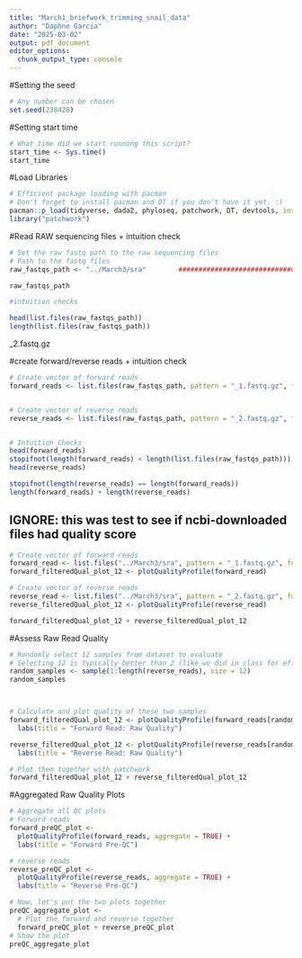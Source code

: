 ```yaml
---
title: "March1_briefwork_trimming_snail_data"
author: "Daphne Garcia"
date: "2025-03-02"
output: pdf_document
editor_options: 
  chunk_output_type: console
---
```





#Setting the seed
```r
# Any number can be chosen 
set.seed(238428)
```

#Setting start time
```r
# What time did we start running this script? 
start_time <- Sys.time()
start_time
```

#Load Libraries
```r
# Efficient package loading with pacman 
# Don't forget to install pacman and DT if you don't have it yet. :) 
pacman::p_load(tidyverse, dada2, phyloseq, patchwork, DT, devtools, install = FALSE)
library("patchwork")
```


#Read RAW sequencing files + intuition check
```r
# Set the raw fastq path to the raw sequencing files 
# Path to the fastq files 
raw_fastqs_path <- "../March3/sra"        ############################CHANGE

raw_fastqs_path

#intuition checks

head(list.files(raw_fastqs_path))
length(list.files(raw_fastqs_path))
```
_2.fastq.gz

#create forward/reverse reads + intuition check
```r
# Create vector of forward reads
forward_reads <- list.files(raw_fastqs_path, pattern = "_1.fastq.gz", full.names = TRUE)  


# Create vector of reverse reads
reverse_reads <- list.files(raw_fastqs_path, pattern = "_2.fastq.gz", full.names = TRUE) 


# Intuition Checks 
head(forward_reads)
stopifnot(length(forward_reads) < length(list.files(raw_fastqs_path)))
head(reverse_reads)

stopifnot(length(reverse_reads) == length(forward_reads))
length(forward_reads) + length(reverse_reads)
```

## IGNORE: this was test to see if ncbi-downloaded files had quality score
```r

# Create vector of forward reads
forward_read <- list.files("../March3/sra", pattern = "_1.fastq.gz", full.names = TRUE)
forward_filteredQual_plot_12 <- plotQualityProfile(forward_read)

# Create vector of reverse reads
reverse_read <- list.files("../March3/sra", pattern = "_2.fastq.gz", full.names = TRUE) 
reverse_filteredQual_plot_12 <- plotQualityProfile(reverse_read)

forward_filteredQual_plot_12 + reverse_filteredQual_plot_12

```




#Assess Raw Read Quality
```r
# Randomly select 12 samples from dataset to evaluate 
# Selecting 12 is typically better than 2 (like we did in class for efficiency)
random_samples <- sample(1:length(reverse_reads), size = 12)
random_samples



# Calculate and plot quality of these two samples
forward_filteredQual_plot_12 <- plotQualityProfile(forward_reads[random_samples]) + 
  labs(title = "Forward Read: Raw Quality")

reverse_filteredQual_plot_12 <- plotQualityProfile(reverse_reads[random_samples]) + 
  labs(title = "Reverse Read: Raw Quality")

# Plot them together with patchwork
forward_filteredQual_plot_12 + reverse_filteredQual_plot_12
```



#Aggregated Raw Quality Plots
```r
# Aggregate all QC plots 
# Forward reads
forward_preQC_plot <- 
  plotQualityProfile(forward_reads, aggregate = TRUE) + 
  labs(title = "Forward Pre-QC")

# reverse reads
reverse_preQC_plot <- 
  plotQualityProfile(reverse_reads, aggregate = TRUE) + 
  labs(title = "Reverse Pre-QC")

# Now, let's put the two plots together
preQC_aggregate_plot <- 
  # Plot the forward and reverse together 
  forward_preQC_plot + reverse_preQC_plot
# Show the plot
preQC_aggregate_plot
```

